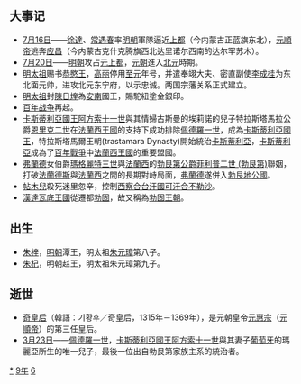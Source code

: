 {{yearTOC|1369|明'''[[洪武_(朱元璋)|洪武]]二年'''；明升'''[[開熙|開熙]]三年'''；北元'''[[至正|至正]]二十九年'''；越南'''[[大定_(楊日禮)|大定]]元年'''；日本南朝'''[[正平_(後村上天皇)|正平]]二十四年'''，北朝'''[[應安|應安]]二年'''}}
== 大事记 ==
*[[7月16日|7月16日]]——[[徐達|徐達]]、[[常遇春|常遇春]]率[[明朝|明朝]]軍隊逼近[[元上都|上都]]（今内蒙古正蓝旗东北），[[元順帝|元順帝]]逃奔[[应昌|应昌]]（今内蒙古克什克腾旗西北达里诺尔西南的达尔罕苏木）。
*[[7月20日|7月20日]]——[[明朝|明朝]]攻占[[元上都|元上都]]，[[元朝|元朝]]進入[[北元|北元]]時期。
*[[明太祖|明太祖]]赐书[[恭愍王|恭愍王]]，[[高丽|高丽]]停用[[至元|至元]]年号，并遣奉翊大夫、密直副使[[李成桂|李成桂]]为东北面元帅，进攻北元东宁府，以示忠诚。两国宗藩关系正式建立。
*[[明太祖|明太祖]]封[[陳日煃|陳日煃]]為[[越南|安南]]國王，賜駝紐塗金銀印。
*[[百年战争|百年战争]]再起。
*[[卡斯蒂利亞國王|卡斯蒂利亞國王]][[阿方索十一世_(卡斯蒂利亞)|阿方索十一世]]與其情婦古斯曼的埃莉諾的兒子特拉斯塔馬拉公爵[[恩里克二世_(卡斯蒂利亞)|恩里克二世]]在[[法蘭西王國|法蘭西王國]]的支持下成功排除[[佩德羅一世_(卡斯蒂利亞)|佩德羅一世]]，成為[[卡斯蒂利亞國王|卡斯蒂利亞國王]]，特拉斯塔馬爾王朝(trastamara Dynasty)開始統治[[卡斯蒂利亞|卡斯蒂利亞]]，[[卡斯蒂利亞|卡斯蒂利亞]]成為了[[百年戰爭|百年戰爭]]中[[法蘭西王國|法蘭西王國]]的重要盟國。
*[[弗蘭德|弗蘭德]]女伯爵[[瑪格麗特三世|瑪格麗特三世]]與[[法蘭西|法蘭西]]的[[勃艮第公爵|勃艮第公爵]][[菲利普二世_(勃艮第)|菲利普二世 (勃艮第)]]聯姻，打破[[法蘭德斯|法蘭德斯]]與[[法蘭西|法蘭西]]之間的長期對峙局面，[[弗蘭德|弗蘭德]]遂併入[[勃艮地公國|勃艮地公國]]。
*[[帖木兒|帖木兒]]殺死迷里忽辛，控制[[西察合台汗國|西察合台汗國]][[可汗|可汗]][[合不勒沙|合不勒沙]]。
*[[漢達瓦底王國|漢達瓦底王國]]{{Link-en|彬尼亞烏|Binnya U}}從{{link-en|棠溫|Donwun}}遷都[[勃固|勃固]]，故又稱為[[勃固王朝|勃固王朝]]。

== 出生 ==
*[[朱梓|朱梓]]，[[明朝|明朝]]潭王，明太祖[[朱元璋|朱元璋]]第八子。 
*[[朱杞|朱杞]]，明朝赵王，明太祖朱元璋第九子。 

== 逝世 ==
{{Wikisource year mention}}
*[[奇皇后|奇皇后]]（韓語：기황후／奇皇后，1315年－1369年），是元朝皇帝[[元惠宗|元惠宗]]（[[元順帝|元順帝]]）的第三任皇后。
*[[3月23日|3月23日]]——[[佩德羅一世_(卡斯蒂利亞)|佩德羅一世]]，[[卡斯蒂利亞國王|卡斯蒂利亞國王]][[阿方索十一世_(卡斯蒂利亞)|阿方索十一世]]與其妻子[[葡萄牙|葡萄牙]]的瑪麗亞所生的唯一兒子，最後一位出自勃艮第家族主系的統治者。

[[Category:1369年|*]]
[[Category:1360年代|9年]]
[[Category:14世纪各年|6]]